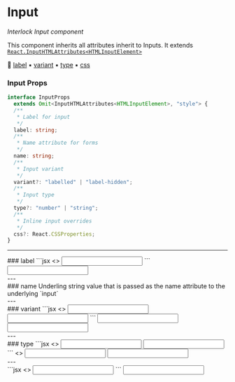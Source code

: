 
# Input

_Interlock Input component_ <br />

This component inherits all attributes inherit to Inputs.
It extends [`React.InputHTMLAttributes<HTMLInputElement>`](https://developer.mozilla.org/en-US/docs/Web/API/HTMLInputElement)

🔗 [label](#label) ▪️ [variant](#variant) ▪️ [type](#type) ▪️ [css](#css)

### Input Props

```typescript
interface InputProps
  extends Omit<InputHTMLAttributes<HTMLInputElement>, "style"> {
  /**
   * Label for input
   */
  label: string;
  /**
   * Name attribute for forms
   */
  name: string;
  /**
   * Input variant
   */
  variant?: "labelled" | "label-hidden";
  /**
   * Input type
   */
  type?: "number" | "string";
  /**
   * Inline input overrides
   */
  css?: React.CSSProperties;
}
```

---

<div id="label">
### label
  ```jsx
  <> 
    <Input label="Test label" />
  </>
  ```
  <RenderedResults>
        <Input label="Test label" name="" />
  </RenderedResults>
</div>
---

<div id="name">
  ### name
  Underling string value that is passed as the name attribute to the underlying `input`
</div>
---

<div id="variant">
  ### variant
  ```jsx
  <>
    <Input label='Test variant' variant="labelled" css={{ marginBottom: 10 }} />
    <Input label='Test variant' variant="label-hidden" />
  </>
  ```
  <RenderedResults>
    <Input label='Test variant' variant="labelled" css={{ marginBottom: 10 }} />
    <br />
    <Input label='Test variant' variant="label-hidden" />
  </RenderedResults>
</div>
---


<div id="type">
  ### type
  ```jsx
  <>
    <Input label='String' type="string" css={{ marginBottom: 10 }} />
    <Input label="Number" type="number" />
  </>
  ```
  <RenderedResults>
  <>
    <Input label='String' type="string" css={{ marginBottom: 10 }} />
    <Input label="Number" type="number" />
  </>
  </RenderedResults>
</div>
---


<div id="css">
```jsx
<>
  <Input label='Custom css' css={{ width: '100%', maxWidth: 200 }} />
</>
```
<RenderedResults>
<Input label='Custom css' css={{ width: '100%', maxWidth: 400 }} />
</RenderedResults>
</div>
